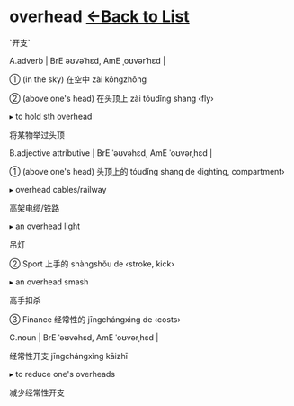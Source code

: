 = overhead [[/wordsi|<-Back to List]] =
`开支`

A.adverb | BrE əʊvəˈhɛd, AmE ˌoʊvərˈhɛd |

① (in the sky) 在空中 zài kōngzhōng

② (above one's head) 在头顶上 zài tóudǐng shang ‹fly›

▸ to hold sth overhead

将某物举过头顶

B.adjective attributive | BrE ˈəʊvəhɛd, AmE ˈoʊvərˌhɛd |

① (above one's head) 头顶上的 tóudǐng shang de ‹lighting, compartment›

▸ overhead cables/railway

高架电缆/铁路

▸ an overhead light

吊灯

② Sport 上手的 shàngshǒu de ‹stroke, kick›

▸ an overhead smash

高手扣杀

③ Finance 经常性的 jīngchángxìng de ‹costs›

C.noun | BrE ˈəʊvəhɛd, AmE ˈoʊvərˌhɛd |

经常性开支 jīngchángxìng kāizhī

▸ to reduce one's overheads

减少经常性开支

